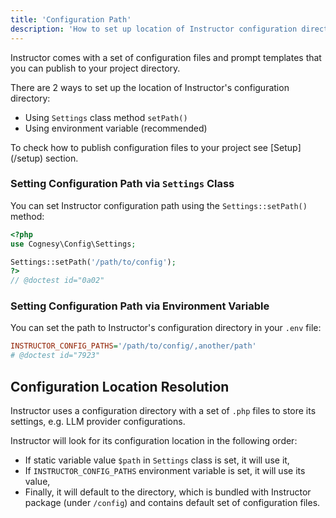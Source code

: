 ```yaml
---
title: 'Configuration Path'
description: 'How to set up location of Instructor configuration directory for your project'
---
```


Instructor comes with a set of configuration files and prompt templates that you can publish to your project directory.

There are 2 ways to set up the location of Instructor's configuration directory:
- Using `Settings` class method `setPath()`
- Using environment variable (recommended)

<Info>
To check how to publish configuration files to your project see [Setup](/setup) section.
</Info>


### Setting Configuration Path via `Settings` Class

You can set Instructor configuration path using the `Settings::setPath()` method:

```php
<?php
use Cognesy\Config\Settings;

Settings::setPath('/path/to/config');
?>
// @doctest id="0a02"
```


### Setting Configuration Path via Environment Variable

You can set the path to Instructor's configuration directory in your `.env` file:

```ini
INSTRUCTOR_CONFIG_PATHS='/path/to/config/,another/path'
# @doctest id="7923"
```



## Configuration Location Resolution

Instructor uses a configuration directory with a set of `.php` files to store its settings, e.g. LLM provider configurations.

Instructor will look for its configuration location in the following order:
- If static variable value `$path` in `Settings` class is set, it will use it,
- If `INSTRUCTOR_CONFIG_PATHS` environment variable is set, it will use its value,
- Finally, it will default to the directory, which is bundled with Instructor package (under `/config`) and contains default set of configuration files.


